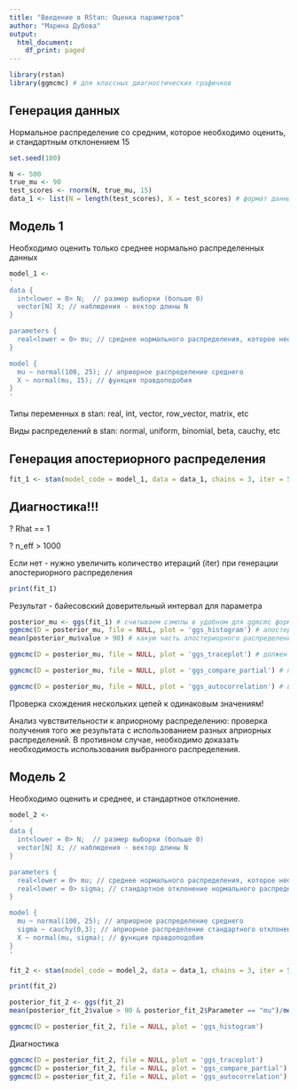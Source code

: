 ```yaml
---
title: "Введение в RStan: Оценка параметров"
author: "Марина Дубова"
output:
  html_document:
    df_print: paged
---
```


```r
library(rstan)
library(ggmcmc) # для классных диагностических графичков
```

## Генерация данных

Нормальное распределение со средним, которое необходимо оценить, и стандартным отклонением 15

```r
set.seed(100)

N <- 500
true_mu <- 90
test_scores <- rnorm(N, true_mu, 15)
data_1 <- list(N = length(test_scores), X = test_scores) # формат данных для stan - список с переменными
```

## Модель 1 

Необходимо оценить только среднее нормально распределенных данных

```r
model_1 <-
'
data {
  int<lower = 0> N;  // размер выборки (больше 0)
  vector[N] X; // наблюдения - вектор длины N
}

parameters {
  real<lower = 0> mu; // среднее нормального распределения, которое необходимо оценить
}

model {
  mu ~ normal(100, 25); // априорное распределение среднего
  X ~ normal(mu, 15); // функция правдоподобия
}
'
```

Типы переменных в stan: real, int, vector, row_vector, matrix, etc

Виды распределений в stan: normal, uniform, binomial, beta, cauchy, etc

## Генерация апостериорного распределения

```r
fit_1 <- stan(model_code = model_1, data = data_1, chains = 3, iter = 5000, warmup = 1000) # ! необходимо использовать несколько цепей для диагностики результата
```

## Диагностика!!!

? Rhat == 1

? n_eff > 1000

Если нет - нужно увеличить количество итераций (iter) при генерации апостериорного распределения

```r
print(fit_1)
```

Результат - байесовский доверительный интервал для параметра

```r
posterior_mu <- ggs(fit_1) # считываем сэмплы в удобном для ggmcmc формате
ggmcmc(D = posterior_mu, file = NULL, plot = 'ggs_histogram') # апостериорное распределение параметра
mean(posterior_mu$value > 90) # какую часть апостериорного распределения составляют средние больше 90?
```

```r
ggmcmc(D = posterior_mu, file = NULL, plot = 'ggs_traceplot') # должен выглядить как белый шум, все цепи варьируют вокруг одинаковых значений. Если нет - можно попробовать увеличить warmup

ggmcmc(D = posterior_mu, file = NULL, plot = 'ggs_compare_partial') # полное и частичное апостериорное распределение в идеале должны полностью перекрывать друг друга 

ggmcmc(D = posterior_mu, file = NULL, plot = 'ggs_autocorrelation') # в идеале: все значения после 1 на нуле или очень близки к нулю
```

Проверка схождения нескольких цепей к одинаковым значениям!

Анализ чувствительности к априорному распределению: проверка получения того же результата с использованием разных априорных распределений. В противном случае, необходимо доказать необходимость использования выбранного распределения.

## Модель 2

Необходимо оценить и среднее, и стандартное отклонение.

```r
model_2 <-
'
data {
  int<lower = 0> N;  // размер выборки (больше 0)
  vector[N] X; // наблюдения - вектор длины N
}

parameters {
  real<lower = 0> mu; // среднее нормального распределения, которое необходимо оценить
  real<lower = 0> sigma; // стандартное отклонение нормального распределения, которое необходимо оценить
}

model {
  mu ~ normal(100, 25); // априорное распределение среднего
  sigma ~ cauchy(0,3); // априорное распределение стандартного отклонения
  X ~ normal(mu, sigma); // функция правдоподобия
}
'
```

```r
fit_2 <- stan(model_code = model_2, data = data_1, chains = 3, iter = 5000, warmup = 1000)
```

```r
print(fit_2)
```

```r
posterior_fit_2 <- ggs(fit_2)
mean(posterior_fit_2$value > 90 & posterior_fit_2$Parameter == "mu")/mean(posterior_fit_2$Parameter == "mu")

ggmcmc(D = posterior_fit_2, file = NULL, plot = 'ggs_histogram')
```

Диагностика

```r
ggmcmc(D = posterior_fit_2, file = NULL, plot = 'ggs_traceplot') 
ggmcmc(D = posterior_fit_2, file = NULL, plot = 'ggs_compare_partial') 
ggmcmc(D = posterior_fit_2, file = NULL, plot = 'ggs_autocorrelation')
```